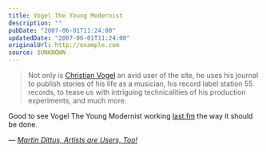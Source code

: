 ```yaml
---
title: Vogel The Young Modernist
description: ""
pubDate: "2007-06-01T11:24:00"
updatedDate: "2007-06-01T11:24:00"
originalUrl: http://example.com
source: $UNKNOWN
---
```


> Not only is [Christian Vogel](http://www.last.fm/user/cristian_vogel/) an avid user of the site, he uses his journal to publish stories of his life as a musician, his record label station 55 records, to tease us with intriguing technicalities of his production experiments, and much more.

Good to see Vogel The Young Modernist working [last.fm](https://www.last.fm/) the way it should be done.

— <cite>[Martin Dittus, _Artists are Users, Too!_](http://blog.last.fm/2007/05/19/artists-are-users-too)</cite>
